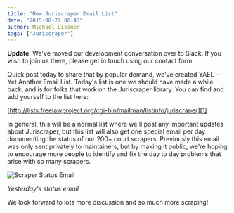 ```yaml
---
title: "New Juriscraper Email List"
date: "2015-08-27 06:43"
author: Michael Lissner
tags: ["Juriscraper"]
---
```


<p className="bg-danger alert"><strong>Update</strong>: We've moved our development conversation over to Slack. If you wish to join us there, please get in touch using our contact form.</p>

Quick post today to share that by popular demand, we've created YAEL --
Yet Another Email List. Today's list is one we should have made a while
back, and is for folks that work on the Juriscraper library. You can
find and add yourself to the list here:

[http://lists.freelawproject.org/cgi-bin/mailman/listinfo/juriscraper][1]

[1]: http://lists.freelawproject.org/cgi-bin/mailman/listinfo/juriscraper

In general, this will be a normal list where we'll post any important
updates about Juriscraper, but this list will also get one special email
per day documenting the status of our 200+ court scrapers. Previously
this email was only sent privately to maintainers, but by making it
public, we're hoping to encourage more people to identify and fix the
day to day problems that arise with so many scrapers.

![Scraper Status Email](/images/Screenshot-from-2015-08-27-104126.png)

*Yesterday's status email*

We look forward to lots more discussion and so much more scraping!

